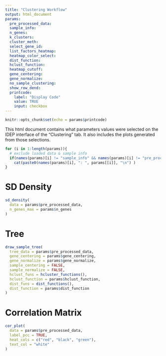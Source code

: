 ```yaml
---
title: "Clustering Workflow"
output: html_document
params:
  pre_processed_data:
  sample_info:
  n_genes:
  k_clusters:
  cluster_meth:
  select_gene_id:
  list_factors_heatmap:
  heatmap_color_select:
  dist_function:
  hclust_function:
  heatmap_cutoff:
  gene_centering:
  gene_normalize:
  no_sample_clustering:
  show_row_dend:
  printcode:
    label: "Display Code"
    value: TRUE
    input: checkbox
---
```

```r
knitr::opts_chunk$set(echo = params$printcode)
```
<!-- This document cannot be knit directly from R studio -->


This html document contains what parameters values were selected on the IDEP interface of the "Clustering" tab. It also includes the plots generated from those selections. 


<!--# ALL SELECTED PARAMETERS-->
```r
for (i in 1:length(params)){
  # exclude loaded data & sample info
  if(names(params)[i] != "sample_info" && names(params)[i] != "pre_processed_data")
    cat(paste0(names(params)[i], ": ", params[[i]], "\n") )
}
```

# SD Density
```r
sd_density(
  data = params$pre_processed_data,
  n_genes_max = params$n_genes
)
```


# Tree
```r
draw_sample_tree(
  tree_data = params$pre_processed_data,
  gene_centering = params$gene_centering,
  gene_normalize = params$gene_normalize,
  sample_centering = FALSE,
  sample_normalize = FALSE,
  hclust_funs = hcluster_functions(),
  hclust_function = params$hclust_function,
  dist_funs = dist_functions(),
  dist_function = params$dist_function
)
```


# Correlation Matrix
```r
cor_plot(
  data = params$pre_processed_data,
  label_pcc = TRUE,
  heat_cols = c("red", "black", "green"),
  text_col = "white"
)
```

